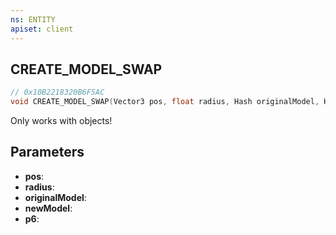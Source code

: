 ```yaml
---
ns: ENTITY
apiset: client
---
```

## CREATE_MODEL_SWAP

```c
// 0x10B2218320B6F5AC
void CREATE_MODEL_SWAP(Vector3 pos, float radius, Hash originalModel, Hash newModel, BOOL p6);
```

Only works with objects!

## Parameters
* **pos**:
* **radius**:
* **originalModel**:
* **newModel**:
* **p6**: